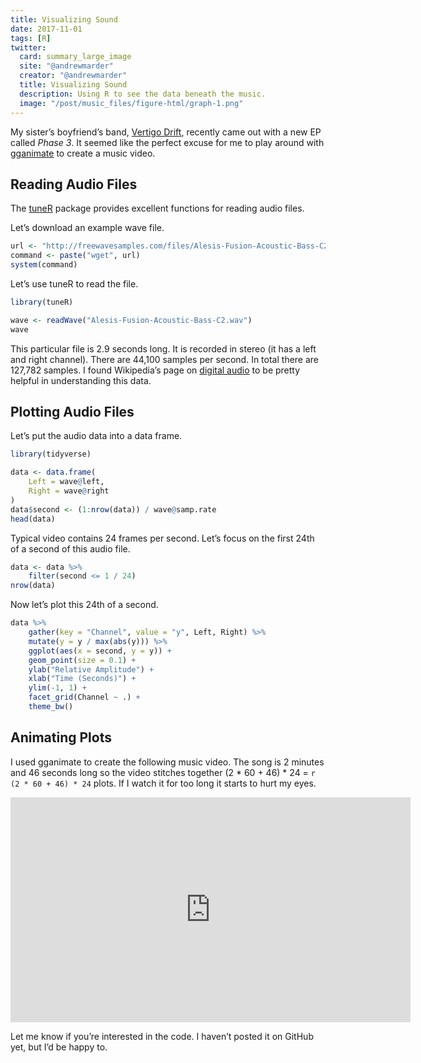 ```yaml
---
title: Visualizing Sound
date: 2017-11-01
tags: [R]
twitter:
  card: summary_large_image
  site: "@andrewmarder"
  creator: "@andrewmarder"
  title: Visualizing Sound
  description: Using R to see the data beneath the music.
  image: "/post/music_files/figure-html/graph-1.png"
---
```


My sister's boyfriend's band, [Vertigo Drift](https://www.vertigodrift.com/), recently came out with a new EP called _Phase 3_. It seemed like the perfect excuse for me to play around with [gganimate](https://github.com/dgrtwo/gganimate) to create a music video.


## Reading Audio Files

The [tuneR](https://cran.r-project.org/web/packages/tuneR/) package provides excellent functions for reading audio files.

Let's download an example wave file.

```r
url <- "http://freewavesamples.com/files/Alesis-Fusion-Acoustic-Bass-C2.wav"
command <- paste("wget", url)
system(command)
```

Let's use tuneR to read the file.

```r
library(tuneR)

wave <- readWave("Alesis-Fusion-Acoustic-Bass-C2.wav")
wave
```

This particular file is 2.9 seconds long. It is recorded in stereo (it has a left and right channel). There are 44,100 samples per second. In total there are 127,782 samples. I found Wikipedia's page on [digital audio](https://en.wikipedia.org/wiki/Digital_audio) to be pretty helpful in understanding this data.


## Plotting Audio Files

Let's put the audio data into a data frame.

```r
library(tidyverse)

data <- data.frame(
    Left = wave@left,
    Right = wave@right
)
data$second <- (1:nrow(data)) / wave@samp.rate
head(data)
```

Typical video contains 24 frames per second. Let's focus on the first 24th of a second of this audio file.

```r
data <- data %>%
    filter(second <= 1 / 24)
nrow(data)
```

Now let's plot this 24th of a second.

```r
data %>%
    gather(key = "Channel", value = "y", Left, Right) %>%
    mutate(y = y / max(abs(y))) %>%
    ggplot(aes(x = second, y = y)) +
    geom_point(size = 0.1) +
    ylab("Relative Amplitude") +
    xlab("Time (Seconds)") +
    ylim(-1, 1) +
    facet_grid(Channel ~ .) +
    theme_bw()
```


## Animating Plots

I used gganimate to create the following music video. The song is 2 minutes and 46 seconds long so the video stitches together (2 * 60 + 46) * 24 = `r (2 * 60 + 46) * 24` plots. If I watch it for too long it starts to hurt my eyes.

<iframe width="640" height="360" src="https://www.youtube.com/embed/YACyTCegGG8?rel=0" frameborder="0" allowfullscreen></iframe>

Let me know if you're interested in the code. I haven't posted it on GitHub yet, but I'd be happy to.

<!-- video to checkout: http://csh.bz/highticket/ -->
